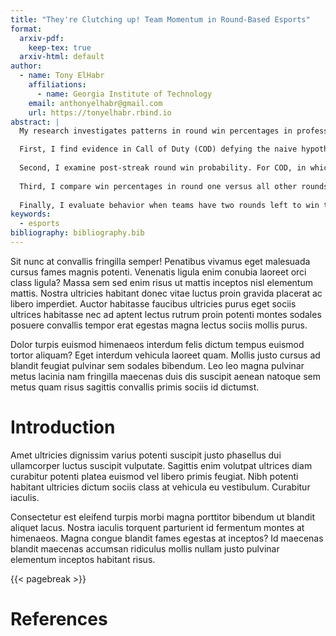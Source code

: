 ```yaml
---
title: "They're Clutching up! Team Momentum in Round-Based Esports"
format:
  arxiv-pdf:
    keep-tex: true  
  arxiv-html: default
author:
  - name: Tony ElHabr
    affiliations:
      - name: Georgia Institute of Technology
    email: anthonyelhabr@gmail.com
    url: https://tonyelhabr.rbind.io
abstract: |
  My research investigates patterns in round win percentages in professional matches (series) of two popular first-person shooter games, Call of Duty (Search and Destroy mode) and Valorant.

  First, I find evidence in Call of Duty (COD) defying the naive hypothesis that a series represents a sequence of independent events (rounds), with each team having a constant 50% probability of winning a given round.
  
  Second, I examine post-streak round win probability. For COD, in which teams play first to 6 round wins (maximum 11 rounds), I find that teams perform significantly worse than expected after streaks of 2, 3, and 4 wins when series end up going to 9, 10, or 11 rounds, even after accounting for the "hot-hand" phenomenon. In Valorant, which requires one side to win 13 rounds for the series victory, there is evidence of performing better than expected after streaks of up to 8 wins, which is perhaps not shocking given the economy aspect of the game.
  
  Third, I compare win percentages in round one versus all other rounds, hypothesizing that there may be some advantage on either side when there is no prior information about how the opponent intends to play a given map in either game. I find one COD map for which there seems to be a significant defensive advantage in round one, but none otherwise.
  
  Finally, I evaluate behavior when teams have two rounds left to win the series, observing a peak in COD offensive win percentages in the 4-4 state, and no such oddity in Valorant.
keywords: 
  - esports
bibliography: bibliography.bib  
---
```


Sit nunc at convallis fringilla semper! Penatibus vivamus eget malesuada cursus fames magnis potenti. Venenatis ligula enim conubia laoreet orci class ligula? Massa sem sed enim risus ut mattis inceptos nisl elementum mattis. Nostra ultricies habitant donec vitae luctus proin gravida placerat ac libero imperdiet. Auctor habitasse faucibus ultricies purus eget sociis ultrices habitasse nec ad aptent lectus rutrum proin potenti montes sodales posuere convallis tempor erat egestas magna lectus sociis mollis purus.

Dolor turpis euismod himenaeos interdum felis dictum tempus euismod tortor aliquam? Eget interdum vehicula laoreet quam. Mollis justo cursus ad blandit feugiat pulvinar sem sodales bibendum. Leo leo magna pulvinar metus lacinia nam fringilla maecenas duis dis suscipit aenean natoque sem metus quam risus sagittis convallis primis sociis id dictumst.

# Introduction

Amet ultricies dignissim varius potenti suscipit justo phasellus dui ullamcorper luctus suscipit vulputate. Sagittis enim volutpat ultrices diam curabitur potenti platea euismod vel libero primis feugiat. Nibh potenti habitant ultricies dictum sociis class at vehicula eu vestibulum. Curabitur iaculis.

Consectetur est eleifend turpis morbi magna porttitor bibendum ut blandit aliquet lacus. Nostra iaculis torquent parturient id fermentum montes at himenaeos. Magna congue blandit fames egestas at inceptos? Id maecenas blandit maecenas accumsan ridiculus mollis nullam justo pulvinar elementum inceptos habitant risus.

{{< pagebreak >}}

# References {.unnumbered}

::: {#refs}
:::
